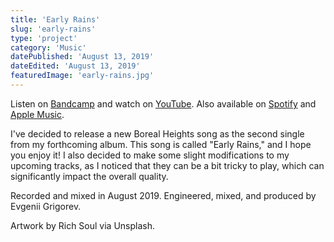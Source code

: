 ```yaml
---
title: 'Early Rains'
slug: 'early-rains'
type: 'project'
category: 'Music'
datePublished: 'August 13, 2019'
dateEdited: 'August 13, 2019'
featuredImage: 'early-rains.jpg'
---
```


Listen on [Bandcamp](https://borealheights.bandcamp.com/music) and watch on
[YouTube](https://www.youtube.com/@eagrigorev). Also available on
[Spotify](https://open.spotify.com/artist/6sYGw9icM29bZlcTCyHY39) and
[Apple Music](https://music.apple.com/us/artist/boreal-heights/1465971446).

<SpotifyEmbed
  src="https://open.spotify.com/embed/album/35keXrw8gATxhNAhsruQJW?utm_source=generator&theme=0"
  layout="small"
/>

I've decided to release a new Boreal Heights song as the second single from my
forthcoming album. This song is called "Early Rains," and I hope you enjoy it! I
also decided to make some slight modifications to my upcoming tracks, as I
noticed that they can be a bit tricky to play, which can significantly impact
the overall quality.

Recorded and mixed in August 2019. Engineered, mixed, and produced by Evgenii
Grigorev.

Artwork by Rich Soul via Unsplash.

